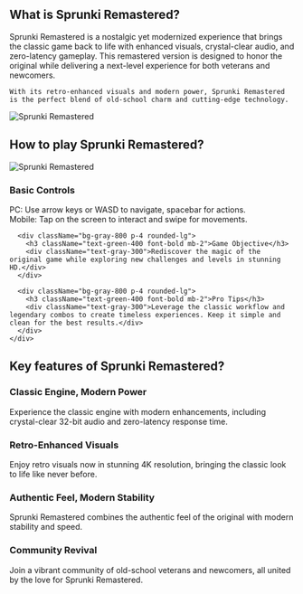 ## What is Sprunki Remastered?

<div className="flex flex-col md:flex-row items-center gap-8">
  <div className="w-full md:w-1/2 text-xl">
    Sprunki Remastered is a nostalgic yet modernized experience that brings the classic game back to life with enhanced visuals, crystal-clear audio, and zero-latency gameplay. This remastered version is designed to honor the original while delivering a next-level experience for both veterans and newcomers.

    With its retro-enhanced visuals and modern power, Sprunki Remastered is the perfect blend of old-school charm and cutting-edge technology.
  </div>
  <div className="w-full md:w-1/2 flex justify-center items-center">
    <img 
      src="https://public-image.fafafa.ai/cm3tvyn990002mp4f5v0tdr5g/2025-01-07/images/1736234827168-l03ang.png" 
      alt="Sprunki Remastered" 
      className="w-4/5 h-auto"
    />
  </div>
</div>

## How to play Sprunki Remastered?

<div className="flex flex-col md:flex-row items-center gap-8">
  <div className="w-full md:w-1/2">
    <img 
      src="https://public-image.fafafa.ai/cm3tvyn990002mp4f5v0tdr5g/2025-01-07/images/1736234827168-l03ang.png" 
      alt="Sprunki Remastered" 
      className="w-4/5 h-auto mx-auto"
    />
  </div>
  <div className="w-full md:w-1/2">
    <div className="grid grid-cols-1 gap-4 mt-0">
      <div className="bg-gray-800 p-4 rounded-lg">
        <h3 className="text-green-400 font-bold mb-2">Basic Controls</h3>
        <div className="text-gray-300">
          PC: Use arrow keys or WASD to navigate, spacebar for actions.<br/>
          Mobile: Tap on the screen to interact and swipe for movements.
        </div>
      </div>

      <div className="bg-gray-800 p-4 rounded-lg">
        <h3 className="text-green-400 font-bold mb-2">Game Objective</h3>
        <div className="text-gray-300">Rediscover the magic of the original game while exploring new challenges and levels in stunning HD.</div>
      </div>

      <div className="bg-gray-800 p-4 rounded-lg">
        <h3 className="text-green-400 font-bold mb-2">Pro Tips</h3>
        <div className="text-gray-300">Leverage the classic workflow and legendary combos to create timeless experiences. Keep it simple and clean for the best results.</div>
      </div>
    </div>
  </div>
</div>

## Key features of Sprunki Remastered?

<div className="grid grid-cols-1 md:grid-cols-2 gap-4">
  <div className="bg-gray-800 p-4 rounded-lg">
    <h3 className="text-green-400 font-bold mb-2">Classic Engine, Modern Power</h3>
    <div className="text-gray-300">Experience the classic engine with modern enhancements, including crystal-clear 32-bit audio and zero-latency response time.</div>
  </div>

  <div className="bg-gray-800 p-4 rounded-lg">
    <h3 className="text-green-400 font-bold mb-2">Retro-Enhanced Visuals</h3>
    <div className="text-gray-300">Enjoy retro visuals now in stunning 4K resolution, bringing the classic look to life like never before.</div>
  </div>

  <div className="bg-gray-800 p-4 rounded-lg">
    <h3 className="text-green-400 font-bold mb-2">Authentic Feel, Modern Stability</h3>
    <div className="text-gray-300">Sprunki Remastered combines the authentic feel of the original with modern stability and speed.</div>
  </div>

  <div className="bg-gray-800 p-4 rounded-lg">
    <h3 className="text-green-400 font-bold mb-2">Community Revival</h3>
    <div className="text-gray-300">Join a vibrant community of old-school veterans and newcomers, all united by the love for Sprunki Remastered.</div>
  </div>
</div>